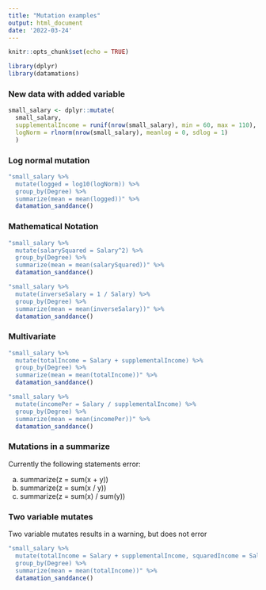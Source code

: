 ```yaml
---
title: "Mutation examples"
output: html_document
date: '2022-03-24'
---
```


```r
knitr::opts_chunk$set(echo = TRUE)
```

```r
library(dplyr)
library(datamations)
```


### New data with added variable

```r

small_salary <- dplyr::mutate(
  small_salary, 
  supplementalIncome = runif(nrow(small_salary), min = 60, max = 110),
  logNorm = rlnorm(nrow(small_salary), meanlog = 0, sdlog = 1)
  )

```

### Log normal mutation

```r

"small_salary %>%
  mutate(logged = log10(logNorm)) %>%
  group_by(Degree) %>%
  summarize(mean = mean(logged))" %>%
  datamation_sanddance()
```


### Mathematical Notation

```r

"small_salary %>%
  mutate(salarySquared = Salary^2) %>%
  group_by(Degree) %>%
  summarize(mean = mean(salarySquared))" %>%
  datamation_sanddance()

"small_salary %>%
  mutate(inverseSalary = 1 / Salary) %>%
  group_by(Degree) %>%
  summarize(mean = mean(inverseSalary))" %>%
  datamation_sanddance()

```

### Multivariate

```r

"small_salary %>%
  mutate(totalIncome = Salary + supplementalIncome) %>%
  group_by(Degree) %>%
  summarize(mean = mean(totalIncome))" %>%
  datamation_sanddance()

"small_salary %>%
  mutate(incomePer = Salary / supplementalIncome) %>%
  group_by(Degree) %>%
  summarize(mean = mean(incomePer))" %>%
  datamation_sanddance()

```

### Mutations in a summarize

Currently the following statements error:

a. summarize(z = sum(x + y))
b. summarize(z = sum(x / y))
c. summarize(z = sum(x) / sum(y))


### Two variable mutates

Two variable mutates results in a warning, but does not error

```r
"small_salary %>%
  mutate(totalIncome = Salary + supplementalIncome, squaredIncome = Salary^2) %>%
  group_by(Degree) %>%
  summarize(mean = mean(totalIncome))" %>%
  datamation_sanddance()
```
